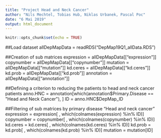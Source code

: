 ---
title: "Project Head and Neck Cancer"
author: "Nils Mechtel, Tobias Hub, Niklas Urbanek, Pascal Poc"
date: "6 Mai 2019"
output: html_document
---

```{r setup, include=FALSE}
knitr::opts_chunk$set(echo = TRUE)
```

##Load dataset
allDepMapData = readRDS("DepMap19Q1_allData.RDS")

##Creation of sub matrices
expression = allDepMapData[["expression"]]
copynumber = allDepMapData[["copynumber"]]
mutation = allDepMapData[["mutation"]]
kd.ceres = allDepMapData[["kd.ceres"]]
kd.prob = allDepMapData[["kd.prob"]]
annotation = allDepMapData[["annotation"]]

##Defining a criterion to reducing the patients to head and neck cancer patients
anno.HNC = annotation[which(annotation$Primary.Disease == "Head and Neck Cancer"), ]
ID = anno.HNC$DepMap_ID

##Filtering of sub matrices by primary disease "Head and neck cancer"
expression = expression[ , which(colnames(expression) %in% ID)]
copynumber = copynumber[ , which(colnames(copynumber) %in% ID)]
kd.ceres = kd.ceres[ , which(colnames(kd.ceres) %in% ID)]
kd.prob = kd.prob[ , which(colnames(kd.prob) %in% ID)]
mutation = mutation[ID]


